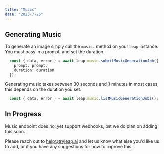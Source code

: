 ```yaml
---
title: "Music"
date: "2023-7-25"
---
```




## Generating Music

To generate an image simply call the `music.` method on your `Leap` instance. You must pass in a prompt, and set the duration. 

```ts copy
  const { data, error } = await leap.music.submitMusicGenerationJob({
    prompt: prompt,
    duration: duration,
  });
```

Generating music takes between 30 seconds and 3 minutes in most cases, this depends on the duration you set. 

```ts copy
  const { data, error } = await leap.music.listMusicGenerationJobs();
```
## In Progress

Music endpoint does not yet support webhooks, but we do plan on adding this soon.

Please reach out to help@tryleap.ai and let us know what else you'd like us to add, or if you have any suggestions for how to improve this.